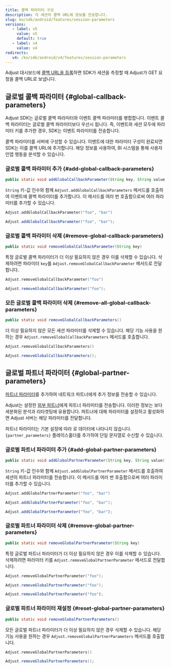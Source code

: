 ```yaml
---
title: 콜백 파라미터 구성
description: 각 세션의 콜백 URL에 정보를 전송합니다.
slug: ko/sdk/android/features/session-parameters
versions:
   - label: v5
     value: v5
     default: true
   - label: v4
     value: v4
redirects:
   v4: /ko/sdk/android/v4/features/session-parameters
---
```


Adjust 대시보드에 [콜백 URL을 등록](https://help.adjust.com/ko/article/recommended-placeholders-callbacks)하면 SDK가 세션을 측정할 때 Adjust가 GET 요청을 콜백 URL로 보냅니다.

## 글로벌 콜백 파라미터 {#global-callback-parameters}

<Callout type="note">

Adjust SDK는 글로벌 콜백 파라미터와 이벤트 콜백 파라미터를 병합합니다. 이벤트 콜백 파라미터는 글로벌 콜백 파라미터보다 우선시 됩니다. 즉, 이벤트와 세션 모두에 파라미터 키를 추가한 경우, SDK는 이벤트 파라미터를 전송합니다.

</Callout>

콜백 파라미터를 서버에 구성할 수 있습니다. 이벤트에 대한 파라미터 구성이 완료되면 SDK는 이를 콜백 URL에 추가합니다. 해당 정보를 사용하여, BI 시스템을 통해 사용자 인앱 행동을 분석할 수 있습니다.

### 글로벌 콜백 파라미터 추가 {#add-global-callback-parameters}

<CodeBlock title="메서드 서명">

```java
public static void addGlobalCallbackParameter(String key, String value)
```

</CodeBlock>

`String` 키\-값 인수와 함께 `Adjust.addGlobalCallbackParameters` 메서드를 호출하여 이벤트에 콜백 파라미터를 추가합니다. 이 메서드를 여러 번 호출함으로써 여러 파라미터를 추가할 수 있습니다.

<Tabs>
<Tab title="Kotlin" sync="kotlin">

```kotlin
Adjust.addGlobalCallbackParameter("foo", "bar")
```

</Tab>
<Tab title="Java" sync="java" >

```java
Adjust.addGlobalCallbackParameter("foo", "bar");
```

</Tab>
</Tabs>

### 글로벌 콜백 파라미터 삭제 {#remove-global-callback-parameters}

<CodeBlock title="메서드 서명">

```java
public static void removeGlobalCallbackParameter(String key)
```

</CodeBlock>

특정 글로벌 콜백 파라미터가 더 이상 필요하지 않은 경우 이를 삭제할 수 있습니다. 삭제하려면 파라미터 `key`를 `Adjust.removeGlobalCallbackParameter` 메서드로 전달합니다.

<Tabs>
<Tab title="Kotlin" sync="kotlin">

<CodeBlock highlight="foo">

```kotlin
Adjust.removeGlobalCallbackParameter("foo")
```

</CodeBlock>
</Tab>
<Tab title="Java" sync="java" >

<CodeBlock highlight="foo">

```java
Adjust.removeGlobalCallbackParameter("foo");
```

</CodeBlock>
</Tab>
</Tabs>

### 모든 글로벌 콜백 파라미터 삭제 {#remove-all-global-callback-parameters}

<CodeBlock title="메서드 서명">

```java
public static void removeGlobalCallbackParameters()
```

</CodeBlock>

더 이상 필요하지 않은 모든 세션 파라미터를 삭제할 수 있습니다. 해당 기능 사용을 원하는 경우 `Adjust.removeGlobalCallbackParameters` 메서드를 호출합니다.

<Tabs>
<Tab title="Kotlin" sync="kotlin">

```kotlin
Adjust.removeGlobalCallbackParameters()
```

</Tab>
<Tab title="Java" sync="java" >

```java
Adjust.removeGlobalCallbackParameters();
```

</Tab>
</Tabs>

## 글로벌 파트너 파라미터 {#global-partner-parameters}

[파트너 파라미터](https://help.adjust.com/ko/article/data-sharing-ad-network#map-parameters)를 추가하여 네트워크 파트너에게 추가 정보를 전송할 수 있습니다.

Adjust는 설정한 [외부 파트너](https://help.adjust.com/ko/article/integrated-partners)에게 파트너 파라미터를 전송합니다. 이러한 정보는 보다 세분화된 분석과 리타겟팅에 유용합니다. 파트너에 대해 파라미터를 설정하고 활성화하면 Adjust 서버는 해당 파라미터를 전달합니다.

<Callout type="note">

파트너 파라미터는 기본 설정에 따라 로 데이터에 나타나지 않습니다. `{partner_parameters}` 플레이스홀더를 추가하여 단일 문자열로 수신할 수 있습니다.

</Callout>

### 글로벌 파트너 파라미터 추가 {#add-global-partner-parameters}

<CodeBlock title="메서드 서명">

```java
public static void addGlobalPartnerParameter(String key, String value)
```

</CodeBlock>

`String` 키\-값 인수와 함께 `Adjust.addGlobalPartnerParameter` 메서드를 호출하여 세션의 파트너 파라미터를 전송합니다. 이 메서드를 여러 번 호출함으로써 여러 파라미터를 추가할 수 있습니다.

<Tabs>
<Tab title="Kotlin" sync="kotlin">

```kotlin
Adjust.addGlobalPartnerParameter("foo", "bar")
```

</Tab>
<Tab title="Java" sync="java" >

```java
Adjust.addGlobalPartnerParameter("foo", "bar");
```

</Tab>
<Tab title="Javascript" sync="js" >

```js
Adjust.addGlobalPartnerParameter("foo", "bar");
```

</Tab>
</Tabs>

### 글로벌 파트너 파라미터 삭제 {#remove-global-partner-parameters}

<CodeBlock title="메서드 서명">

```java
public static void removeGlobalPartnerParameter(String key)
```

</CodeBlock>

특정 글로벌 파트너 파라미터가 더 이상 필요하지 않은 경우 이를 삭제할 수 있습니다. 삭제하려면 파라미터 키를 `Adjust.removeGlobalPartnerParameter` 메서드로 전달합니다.

<Tabs>
<Tab title="Kotlin" sync="kotlin">

<CodeBlock highlight="foo">

```kotlin
Adjust.removeGlobalPartnerParameter("foo");
```

</CodeBlock>
</Tab>
<Tab title="Java" sync="java" >

<CodeBlock highlight="foo">

```java
Adjust.removeGlobalPartnerParameter("foo");
```

</CodeBlock>
</Tab>
<Tab title="Javascript" sync="js" >

<CodeBlock highlight="foo">

```js
Adjust.removeGlobalPartnerParameter("foo");
```

</CodeBlock>
</Tab>
</Tabs>

### 글로벌 파트너 파라미터 재설정 {#reset-global-partner-parameters}

<CodeBlock title="메서드 서명">

```java
public static void removeGlobalPartnerParameters()
```

</CodeBlock>

모든 글로벌 파트너 파라미터가 더 이상 필요하지 않은 경우 삭제할 수 있습니다. 해당 기능 사용을 원하는 경우 `Adjust.removeGlobalPartnerParameters` 메서드를 호출합니다.

<Tabs>
<Tab title="Kotlin" sync="kotlin">

```kotlin
Adjust.removeGlobalPartnerParameters()
```

</Tab>
<Tab title="Java" sync="java" >

```java
Adjust.removeGlobalPartnerParameters();
```

</Tab>
</Tabs>
